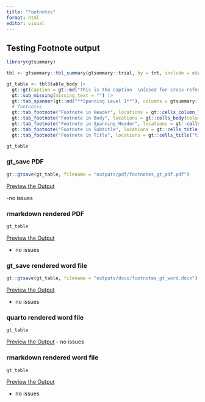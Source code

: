 ```yaml
---
title: "Footnotes"
format: html
editor: visual
---
```


## Testing Footnote output

```r
library(gtsummary)

tbl <- gtsummary::tbl_summary(gtsummary::trial, by = trt, include = c(age, grade), missing = "always", label = list(age = "Age")) |> add_overall()

gt_table <- tbl$table_body |> 
  gt::gt(caption = gt::md("This is the caption  \n[Used for cross referencing in Quarto; but I don't think a footnote can be attached]")) |> 
  gt::sub_missing(missing_text = "") |> 
  gt::tab_spanner(gt::md("**Spanning Level 1**"), columns = gtsummary::all_stat_cols(FALSE), level = 1L, id = "stat_1_L1") |>
  # footnotes
  gt::tab_footnote("Footnote in Header", locations = gt::cells_column_labels(columns = label)) |> 
  gt::tab_footnote("Footnote in Body", locations = gt::cells_body(columns = label, row = 1L)) |> 
  gt::tab_footnote("Footnote in Spanning Header", locations = gt::cells_column_spanners(spanners = "stat_1_L1")) |> 
  gt::tab_footnote("Footnote in Subtitle", locations = gt::cells_title("subtitle")) |> 
  gt::tab_footnote("Footnote in Title", locations = gt::cells_title("title")) 

gt_table
```

### gt_save PDF

```r
gt::gtsave(gt_table, filename = "outputs/pdf/footnotes_gt_pdf.pdf")
```

[Preview the Output](outputs/pdf/footnotes_gt_pdf.pdf)

-no issues

### rmarkdown rendered PDF

```r
gt_table
```

[Preview the Output](outputs/pdf/footnotes_rmd_pdf.pdf)

-   no issues

### gt_save rendered word file

```r
gt::gtsave(gt_table, filename = "outputs/docx/footnotes_gt_word.docx")
```

[Preview the Output](outputs/docx/footnotes_gt_word.docx)

-   no issues

### quarto rendered word file

```r
gt_table
```

[Preview the Output](outputs/docx/footnotes_qmd_word.docx) 
- no issues

### rmarkdown rendered word file

```r
gt_table
```

[Preview the Output](outputs/docx/footnotes_rmd_word.docx)

-   no issues

